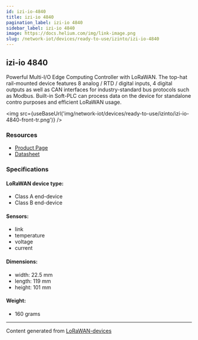 ```yaml
---
id: izi-io-4840
title: izi-io 4840
pagination_label: izi-io 4840
sidebar_label: izi-io 4840
image: https://docs.helium.com/img/link-image.png
slug: /network-iot/devices/ready-to-use/izinto/izi-io-4840
---
```



<LegacyContentBanner />

## izi-io 4840

Powerful Multi-I/O Edge Computing Controller with LoRaWAN. The top-hat rail-mounted device features
8 analog / RTD / digital inputs, 4 digital outputs as well as CAN interfaces for industry-standard
bus protocols such as Modbus. Built-in Soft-PLC can process data on the device for standalone contro
purposes and efficient LoRaWAN usage.

<img src={useBaseUrl('img/network-iot/devices/ready-to-use/izinto/izi-io-4840-front-tr.png')} />

### Resources

- [Product Page](https://www.izinto.online/izi-io-en/)
- [Datasheet](https://www.izinto.online/wp-content/uploads/2022/09/izi-io-4840-Data-Sheet-en.pdf)

### Specifications

#### LoRaWAN device type:

- Class A end-device
- Class B end-device

#### Sensors:

- link
- temperature
- voltage
- current

#### Dimensions:

- width: 22.5 mm
- length: 119 mm
- height: 101 mm

#### Weight:

- 160 grams

---

Content generated from [LoRaWAN-devices](https://github.com/TheThingsNetwork/lorawan-devices)
